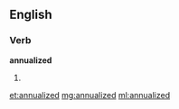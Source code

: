 ==English==

===Verb===
'''annualized'''

# {{past of|[[annualize]]}}

[[et:annualized]]
[[mg:annualized]]
[[ml:annualized]]
